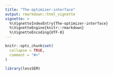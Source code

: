 ```yaml
---
title: "The-optimizer-interface"
output: rmarkdown::html_vignette
vignette: >
  %\VignetteIndexEntry{The-optimizer-interface}
  %\VignetteEngine{knitr::rmarkdown}
  %\VignetteEncoding{UTF-8}
---
```


```r
knitr::opts_chunk$set(
  collapse = TRUE,
  comment = "#>"
)
```

```r
library(lessSEM)
```
